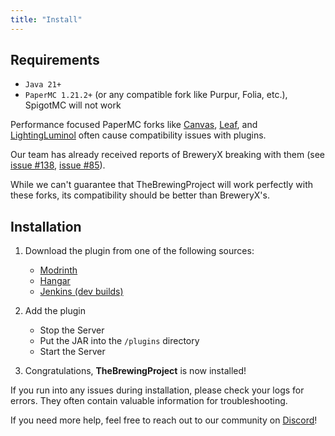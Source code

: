 ```yaml
---
title: "Install"
---
```



## Requirements

- `Java 21+`
- `PaperMC 1.21.2+` (or any compatible fork like Purpur, Folia, etc.), SpigotMC will not work

<Aside title="Performance Forks" variant="warning">

Performance focused PaperMC forks like [Canvas](https://github.com/CraftCanvasMC/Canvas), [Leaf](https://github.com/Winds-Studio/Leaf), and [LightingLuminol](https://github.com/LuminolMC/LightingLuminol) often cause compatibility issues with plugins.

Our team has already received reports of BreweryX breaking with them (see [issue #138](https://github.com/BreweryTeam/BreweryX/issues/138), [issue #85](https://github.com/BreweryTeam/BreweryX/issues/85)).

While we can't guarantee that TheBrewingProject will work perfectly with these forks, its compatibility should be better than BreweryX's.

</Aside>

## Installation

<Steps>

1. Download the plugin from one of the following sources:
    - <a href={meta.download.modrinth}>Modrinth</a>
    - <a href={meta.download.hangar}>Hangar</a>
    - <a href={meta.download.jenkins}>Jenkins (dev builds)</a>

2. Add the plugin
    - Stop the Server
    - Put the JAR into the `/plugins` directory
    - Start the Server

3. Congratulations, **TheBrewingProject** is now installed!

</Steps>

<Aside title="Problems?" variant="error">

If you run into any issues during installation, please check your logs for errors. They often contain valuable information for troubleshooting.

If you need more help, feel free to reach out to our community on <a href={meta.media.discord}>Discord</a>!

</Aside>

